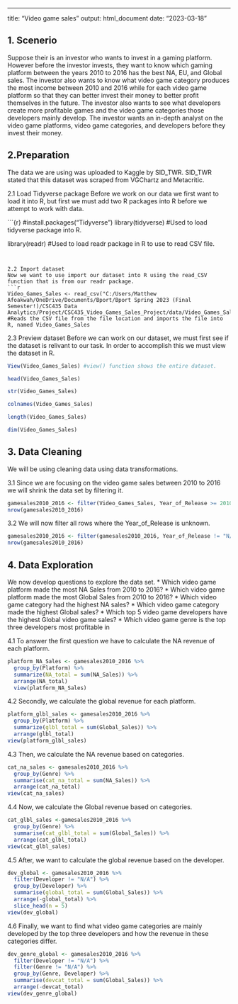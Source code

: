 ---
title: "Video game sales"
output: html_document
date: "2023-03-18"



## 1. Scenerio
            
Suppose their is an investor who wants to invest in a gaming platform. However before the       investor invests, they want to know which gaming platform between the years 2010 to 2016 has the best NA, EU, and Global sales. The investor also wants to know what video game category produces the most income between 2010 and 2016 while for each video game platform so that they can better invest their money to better profit themselves in the future. The investor also wants to see what developers create more profitable games and the video game categories those developers mainly develop. The investor wants an in-depth analyst on the video game platforms, video game categories, and developers before they invest their money. 

## 2.Preparation
  The data we are using was uploaded to Kaggle by SID_TWR. SID_TWR stated that this dataset was      scraped from VGChartz and Metacritic.

2.1 Load Tidyverse package
Before we work on our data we first want to load it into R, but first we must add two R packages into R before we attempt to work with data.

```{r} #install.packages("Tidyverse")
  library(tidyverse) #Used to load tidyverse package into R.
  
  library(readr) #Used to load readr package in R to use to read CSV file.
```


2.2 Import dataset  
Now we want to use import our dataset into R using the read_CSV function that is from our readr package.
```r
Video_Games_Sales <- read_csv("C:/Users/Matthew Afoakwah/OneDrive/Documents/Bport/Bport Spring 2023 (Final Semester!)/CSC435 Data Analytics/Project/CSC435_Video_Games_Sales_Project/data/Video_Games_Sales_as_at_22_Dec_2016.csv") #Reads the CSV file from the file location and imports the file into R, named Video_Games_Sales
```

2.3 Preview dataset
Before we can work on our dataset, we must first see if the dataset is relivant to our task. In order to accomplish this we must view the dataset in R.
```r
View(Video_Games_Sales) #view() function shows the entire dataset.
```

```r
head(Video_Games_Sales)
```



```r
str(Video_Games_Sales)
```

```r
colnames(Video_Games_Sales)
```
```r
length(Video_Games_Sales)
```

```r
dim(Video_Games_Sales)
```

## 3. Data Cleaning

We will be using cleaning data using data transformations.

3.1 Since we are focusing on the video game sales between 2010 to 2016 we will shrink the data set by filtering it.

```r
gamesales2010_2016 <- filter(Video_Games_Sales, Year_of_Release >= 2010)
nrow(gamesales2010_2016)
```

3.2 We will now filter all rows where the Year_of_Release is unknown.

```r
gamesales2010_2016 <- filter(gamesales2010_2016, Year_of_Release != "N/A")
nrow(gamesales2010_2016)
```

## 4. Data Exploration
We now develop questions to explore the data set.
  * Which video game platform made the most NA Sales from 2010 to 2016?
  * Which video game platform made the most Global Sales from 2010 to 2016?
  * Which video game category had the highest NA sales?
  * Which video game category made the highest Global sales?
  * Which top 5 video game developers have the highest Global video game sales?
  * Which video game genre is the top three developers most profitable in

4.1 To answer the first question we have to calculate the NA revenue of each platform.

```r
platform_NA_Sales <- gamesales2010_2016 %>%
  group_by(Platform) %>%
  summarize(NA_total = sum(NA_Sales)) %>%
  arrange(NA_total)
  view(platform_NA_Sales)
```

4.2 Secondly, we calculate the global revenue for each platform.
```r
platform_glbl_sales <- gamesales2010_2016 %>%
  group_by(Platform) %>%
  summarize(glbl_total = sum(Global_Sales)) %>%
  arrange(glbl_total)
view(platform_glbl_sales)
```


4.3 Then, we calculate the NA revenue based on categories.
```r
cat_na_sales <- gamesales2010_2016 %>%
  group_by(Genre) %>%
  summarise(cat_na_total = sum(NA_Sales)) %>%
  arrange(cat_na_total)
view(cat_na_sales)
```


4.4 Now, we calculate the Global revenue based on categories.
```r
cat_glbl_sales <-gamesales2010_2016 %>%
  group_by(Genre) %>%
  summarise(cat_glbl_total = sum(Global_Sales)) %>%
  arrange(cat_glbl_total)
view(cat_glbl_sales)
```


4.5 After, we want to calculate the global revenue based on the developer.
```r
dev_global <- gamesales2010_2016 %>%
  filter(Developer != "N/A") %>%
  group_by(Developer) %>%
  summarise(global_total = sum(Global_Sales)) %>%
  arrange(-global_total) %>%
  slice_head(n = 5)
view(dev_global)
```



4.6 Finally, we want to find what video game categories are mainly developed by the top three developers and how the revenue in these categories differ.
```r
dev_genre_global <- gamesales2010_2016 %>%
  filter(Developer != "N/A") %>%
  filter(Genre != "N/A") %>%
  group_by(Genre, Developer) %>%
  summarise(devcat_total = sum(Global_Sales)) %>%
  arrange(-devcat_total)
view(dev_genre_global)
```





